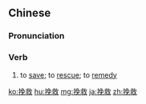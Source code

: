 ==Chinese==
{{zh-forms}}

===Pronunciation===
{{zh-pron
|m=wǎnjiù
|c=waan5 gau3
|mn=qz,xm,zz:boán-kiù/qz,tw:bán-kiù
|ma=Zh-wanjiù.ogg
|cat=v
}}

===Verb===
{{zh-verb}}

# to [[save]]; to [[rescue]]; to [[remedy]]

[[ko:挽救]]
[[hu:挽救]]
[[mg:挽救]]
[[ja:挽救]]
[[zh:挽救]]
